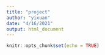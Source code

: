 ```yaml
---
title: "project"
author: "yixuan"
date: "4/16/2021"
output: html_document
---
```

```r
knitr::opts_chunk$set(echo = TRUE)
```
